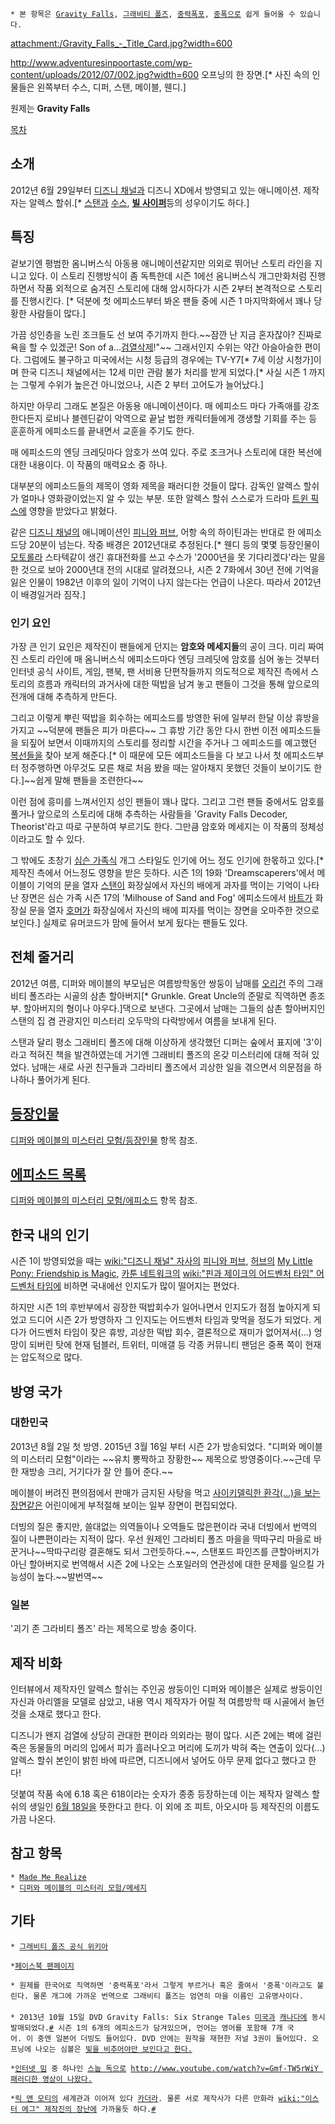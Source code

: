  * 본 항목은 [[Gravity Falls]], [[그래비티 폴즈]], [[중력폭포]], [[중폭]]으로 쉽게 들어올 수 있습니다.

attachment:/Gravity_Falls_-_Title_Card.jpg?width=600

http://www.adventuresinpoortaste.com/wp-content/uploads/2012/07/002.jpg?width=600
오프닝의 한 장면.[* 사진 속의 인물들은 왼쪽부터 수스, 디퍼, 스탠, 메이블, 웬디.]

원제는 '''Gravity Falls'''

[[목차]]

== 소개 ==
2012년 6월 29일부터 [[디즈니 채널]]과 디즈니 XD에서 방영되고 있는 애니메이션. 제작자는 알렉스 할쉬.[* [[스탠포드 파인즈|스탠]]과 [[수스(디퍼와 메이블의 미스터리 모험)|수스]], '''[[빌 사이퍼]]'''등의 성우이기도 하다.]

== 특징 ==
겉보기엔 평범한 옴니버스식 아동용 애니메이션같지만 의외로 뛰어난 스토리 라인을 지니고 있다. 이 스토리 진행방식이 좀 독특한데 시즌 1에선 옴니버스식 개그만화처럼 진행하면서 작품 외적으로 숨겨진 스토리에 대해 암시하다가 시즌 2부터 본격적으로 스토리를 진행시킨다. [* 덕분에 첫 에피소드부터 봐온 팬들 중에 시즌 1 마지막화에서 꽤나 당황한 사람들이 많다.]

가끔 성인층을 노린 조크들도 선 보여 주기까지 한다.~~잠깐 난 지금 혼자잖아? 진짜로 욕을 할 수 있겠군! Son of a...[[검열삭제]]!"~~ 그래서인지 수위는 약간 아슬아슬한 편이다. 그럼에도 불구하고 미국에서는 시청 등급의 경우에는 TV-Y7[* 7세 이상 시청가]이며 한국 디즈니 채널에서는 12세 미만 관람 불가 처리를 받게 되었다.[* 사실 시즌 1 까지는 그렇게 수위가 높은건 아니었으나, 시즌 2 부터 고어도가 늘어났다.]

하지만 아무리 그래도 본질은 아동용 애니메이션이다. 매 에피소드 마다 가족애를 강조한다든지 로비나 블렌딘같이 악역으로 끝날 법한 캐릭터들에게 갱생할 기회를 주는 등 훈훈하게 에피소드를 끝내면서 교훈을 주기도 한다.

매 에피소드의 엔딩 크레딧마다 암호가 쓰여 있다. 주로 조크거나 스토리에 대한 복선에 대한 내용이다. 이 작품의 매력요소 중 하나.

대부분의 에피소드들의 제목이 영화 제목을 패러디한 것들이 많다. 감독인 알렉스 할쉬가 얼마나 영화광이었는지 알 수 있는 부분. 또한 알렉스 할쉬 스스로가 드라마 [[트윈 픽스]]에 영향을 받았다고 밝혔다.

같은 [[디즈니 채널]]의 애니메이션인 [[피니와 퍼브]], 어항 속의 하이틴과는 반대로 한 에피소드당 20분이 넘는다. 작중 배경은 2012년대로 추정된다.[* 웬디 등의 몇몇 등장인물이 [[모토롤라]] 스타텍같이 생긴 휴대전화를 쓰고 수스가 '2000년을 못 기다리겠다'라는 말을 한 것으로 보아 2000년대 전의 시대로 알려졌으나, 시즌 2 7화에서 30년 전에 기억을 잃은 인물이 1982년 이후의 일이 기억이 나지 않는다는 언급이 나온다. 따라서 2012년이 배경일거라 짐작.]

=== 인기 요인 ===
가장 큰 인기 요인은 제작진이 팬들에게 던지는 '''암호와 메세지들'''의 공이 크다. 미리 짜여진 스토리 라인에 매 옴니버스식 에피소드마다 엔딩 크레딧에 암호를 심어 놓는 것부터 인터넷 공식 사이트, 게임, 팬북, 팬 서비용 단편작들까지 의도적으로 제작진 측에서 스토리의 흐름과 캐릭터의 과거사에 대한 떡밥을 남겨 놓고 팬들이 그것을 통해 앞으로의 전개에 대해 추측하게 만든다.

그리고 이렇게 뿌린 떡밥을 회수하는 에피소드를 방영한 뒤에 일부러 한달 이상 휴방을 가지고 ~~덕분에 팬들은 피가 마른다~~ 그 휴방 기간 동안 다시 한번 이전 에피소드들을 되짚어 보면서 이때까지의 스토리를 정리할 시간을 주거나  그 에피소드를 예고했던 [[복선]]들을 찾아 보게 해준다.[* 이 때문에 모든 에피소드들을 다 보고 나서 첫 에피소드부터 정주행하면 아무것도 모른 채로 처음 봤을 때는 알아채지 못했던 것들이 보이기도 한다.]~~쉽게 말해 팬들을 조련한다~~

이런 점에 흥미를 느껴서인지 성인 팬들이 꽤나 많다. 그리고 그런 팬들 중에서도 암호를 풀거나 앞으로의 스토리에 대해 추측하는 사람들을 'Gravity Falls Decoder, Theorist'라고 따로 구분하여 부르기도 한다. 그만큼 암호와 메세지는 이 작품의 정체성이라고도 할 수 있다. 

그 밖에도 초창기 [[심슨 가족]]식 개그 스타일도 인기에 어느 정도 인기에 한몫하고 있다.[* 제작진 측에서 어느정도 영향을 받은 듯하다. 시즌 1의 19화 'Dreamscaperers'에서 메이블이 기억의 문을 열자 [[스탠포드 파인즈|스탠]]이 화장실에서 자신의 배에게 과자를 먹이는 기억이 나타난 장면은 심슨 가족 시즌 17의 'Milhouse of Sand and Fog' 에피소드에서 [[바트 심슨|바트]]가 화장실 문을 열자 [[호머 심슨|호머]]가 화장실에서 자신의 배에 피자를 먹이는 장면을 오마주한 것으로 보인다.] 실제로 유머코드가 맘에 들어서 보게 됬다는 팬들도 있다.

== 전체 줄거리 ==
2012년 여름, 디퍼와 메이블의 부모님은 여름방학동안 쌍둥이 남매를 [[오리건]] 주의 그래비티 폴즈라는 시골의 삼촌 할아버지[* Grunkle. Great Uncle의 준말로 직역하면 종조부. 할아버지의 형이나 아우다.]댁으로 보낸다. 그곳에서 남매는 그들의 삼촌 할아버지인 스탠의 집 겸 관광지인 미스터리 오두막의 다락방에서 여름을 보내게 된다.

스탠과 달리 평소 그래비티 폴즈에 대해 이상하게 생각했던 디퍼는 숲에서 표지에 '3'이라고 적혀진 책을 발견하였는데 거기엔 그래비티 폴즈의 온갖 미스터리에 대해 적혀 있었다. 남매는 새로 사귄 친구들과 그라비티 폴즈에서 괴상한 일을 겪으면서 의문점을 하나하나 풀어가게 된다.

== [[디퍼와 메이블의 미스터리 모험/등장인물|등장인물]] ==
[[디퍼와 메이블의 미스터리 모험/등장인물]] 항목 참조.

== [[디퍼와 메이블의 미스터리 모험/에피소드|에피소드 목록]] ==
[[디퍼와 메이블의 미스터리 모험/에피소드]] 항목 참조.

== 한국 내의 인기 ==
시즌 1이 방영되었을 때는 [[wiki:"디즈니 채널" 자사]]의 [[피니와 퍼브]], [[허브]]의 [[My Little Pony: Friendship is Magic]], [[카툰 네트워크]]의 [[wiki:"핀과 제이크의 어드벤처 타임" 어드벤처 타임]]에 비하면 국내에선 인지도가 많이 떨어지는 편었다.

하지만 시즌 1의 후반부에서 굉장한 떡밥회수가 일어나면서 인지도가 점점 높아지게 되었고 드디어 시즌 2가 방영하자 그 인지도는 어드벤처 타임과 맞먹을 정도가 되었다.
게다가 어드벤처 타임이 잦은 휴방, 괴상한 떡밥 회수, 결론적으로 재미가 없어져서(...) 엉망이 되버린 탓에 현재 텀블러, 트위터, 미애갤 등 각종 커뮤니티 팬덤은 중폭 쪽이 현재는 압도적으로 많다.
== 방영 국가 ==
=== 대한민국 ===
2013년 8월 2일 첫 방영. 2015년 3월 16일 부터 시즌 2가 방송되었다. "디퍼와 메이블의 미스터리 모험"이라는 ~~유치 뽕짝하고 장황한~~ 제목으로 방영중이다.~~근데 무한 재방송 크리, 거기다가 잘 안 틀어 준다.~~

메이블이 버려진 편의점에서 판매가 금지된 사탕을 먹고 [[https://www.facebook.com/video.php?v=807073132706236|사이키델릭한 환각(...)을 보는 장면]]같은 어린이에게 부적절해 보이는 일부 장면이 편집되었다.

더빙의 질은 좋지만, 쓸대없는 의역들이나 오역들도 많은편이라 국내 더빙에서 번역의 질이 나쁜편이라는 지적이 많다. 우선 원제인 그라비티 폴즈 마을을 딱따구리 마을로 바꾼거나~~딱따구리랑 결혼해도 되서 그런듯하다.~~, 스탠포드 파인즈를 큰할아버지가 아닌 할아버지로 번역해서 시즌 2에 나오는 스포일러의 연관성에 대한 문제를 일으킬 가능성이 높다.~~발번역~~

=== 일본 ===
'괴기 존 그라비티 폴즈' 라는 제목으로 방송 중이다.

== 제작 비화 ==
인터뷰에서 제작자인 알렉스 할쉬는 주인공 쌍둥이인 디퍼와 메이블은 실제로 쌍둥이인 자신과 아리엘을 모델로 삼았고, 내용 역시 제작자가 어릴 적 여름방학 때 시골에서 놀던 것을 소재로 했다고 한다.

디즈니가 왠지 검열에 상당히 관대한 편이라 의외라는 평이 많다. 시즌 2에는 벽에 걸린 죽은 동물들의 머리의 입에서 피가 흘러나오고 머리에 도끼가 박혀 죽는 연출이 있다(...) 알렉스 할쉬 본인이 밝힌 바에 따르면, 디즈니에서 넣어도 아무 문제 없다고 했다고 한다!

덧붙여 작품 속에 6.18 혹은 618이라는 숫자가 종종 등장하는데 이는 제작자 알렉스 할쉬의 생일인 [[6월 18일]]을 뜻한다고 한다. 이 외에 조 피트, 아오시마 등 제작진의 이름도 가끔 나온다. 

== 참고 항목 ==
 * [[Made Me Realize]]
 * [[디퍼와 메이블의 미스터리 모험/메세지]]

== 기타 ==
 * [[http://gravityfalls.wikia.com/wiki/Gravity_Falls_Wiki|그래비티 폴즈 공식 위키아]]

 *[[https://www.facebook.com/pages/%EC%A4%91%EB%A0%A5-%ED%8F%AD%ED%8F%AC-Gravity-Falls-%EB%94%94%ED%8D%BC%EC%99%80-%EB%A9%94%EC%9D%B4%EB%B8%94%EC%9D%98-%EB%AF%B8%EC%8A%A4%ED%84%B0%EB%A6%AC-%EB%AA%A8%ED%97%98/804335009646715|페이스북 팬페이지]]

 * 원제를 한국어로 직역하면 '중력폭포'라서 그렇게 부르거나 혹은 줄여서 '중폭'이라고도 불린다. 물론 개그에 가까운 번역으로 그래비티 폴즈는 엄연히 마을 이름인 고유명사이다.
 
 * 2013년 10월 15일 DVD Gravity Falls: Six Strange Tales [[미국]]과 [[캐나다]]에 동시발매되었다.[http://www.amazon.com/Gravity-Falls-Six-Strange-Tales/dp/B00EAHX876 #] 시즌 1의 6개의 에피소드가 담겨있으며, 언어는 영어를 포함해 7개 국어. 이 중엔 일본어 더빙도 들어있다. DVD 안에는 원작을 재현한 저널 3권이 들어있다. 오프닝에 나오는 심볼은 [http://xxthesmittenkittenxx.tumblr.com/post/64691696268/for-those-who-own-the-gravity-falls-six-strange 빛을 비추어야만 보인다고 한다.]

 *[[밈|인터넷 밈]] 중 하나인 [[스눕 독]]으로 [[http://www.youtube.com/watch?v=Gmf-TW5rWiY 패러디한 영상이 나왔다.]]

 *[[릭 앤 모티]]의 세계관과 이어져 있다 [[카더라]]. 물론 서로 제작사가 다른 만화라 [[wiki:"이스터 에그" 제작진의 장난]]에 가까울듯 하다.[https://twitter.com/vivivi7068/status/528160378518138880 #]
